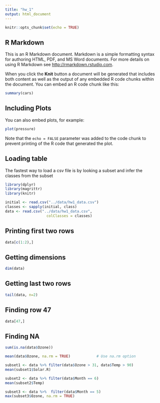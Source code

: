 ```yaml
---
title: "hw_1"
output: html_document
---
```


```r
knitr::opts_chunk$set(echo = TRUE)
```

## R Markdown

This is an R Markdown document. Markdown is a simple formatting syntax for authoring HTML, PDF, and MS Word documents. For more details on using R Markdown see <http://rmarkdown.rstudio.com>.

When you click the **Knit** button a document will be generated that includes both content as well as the output of any embedded R code chunks within the document. You can embed an R code chunk like this:

```r
summary(cars)
```

## Including Plots

You can also embed plots, for example:

```r
plot(pressure)
```

Note that the `echo = FALSE` parameter was added to the code chunk to prevent printing of the R code that generated the plot.

## Loading table

The fastest way to load a csv file is by looking a subset and infer the classes from the subset
```r
library(dplyr)
library(magrittr)
library(knitr)

initial <- read.csv("../data/hw1_data.csv")
classes <- sapply(initial, class)
data <- read.csv("../data/hw1_data.csv",
                   colClasses = classes)
```

## Printing first two rows

```r
data[c(1:2),]
```
## Getting dimensions
```r
dim(data)
```
## Getting last two rows
```r
tail(data, n=2)
```
## Finding row 47
```r
data[47,]
```
## Finding NA
```r
sum(is.na(data$Ozone))
```

```r
mean(data$Ozone, na.rm = TRUE)            # Use na.rm option
```

```r
subset1 <- data %>% filter(data$Ozone > 31, data$Temp > 90)
mean(subset1$Solar.R)
```
```r
subset2 <- data %>% filter(data$Month == 6)
mean(subset2$Temp)

```
```r
subset3 <- data %>%  filter(data$Month == 5)
max(subset3$Ozone, na.rm = TRUE)

```























